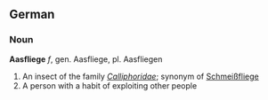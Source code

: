 == German ==
=== Noun ===
'''Aasfliege''' ''f'', gen. Aasfliege, pl. Aasfliegen

# An insect of the family ''[[Calliphoridae]]''; synonym of [[Schmeißfliege]]
# A person with a habit of exploiting other people